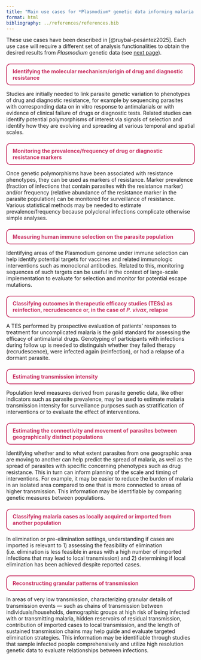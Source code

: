 ```yaml
---
title: "Main use cases for *Plasmodium* genetic data informing malaria control and elimination"
format: html
bibliography: ../references/references.bib
---
```


```{=html}
<style>
h4 {
  border: 2px solid #c82f61;
  color: #c82f61;             
  padding: 10px 15px;
  border-radius: 10px;
  margin-top: 1.5em;
  margin-bottom: 0.5em;
}
</style>
```
These use cases have been described in [@ruybal-pesántez2025]. Each use case will require a different set of analysis functionalities to obtain the desired results from *Plasmodium* genetic data (see [next page](use_cases_functionalities.qmd)). 

#### Identifying the molecular mechanism/origin of drug and diagnostic resistance

Studies are initially needed to link parasite genetic variation to phenotypes of drug and diagnostic resistance, for example by sequencing parasites with corresponding data on in vitro response to antimalarials or with evidence of clinical failure of drugs or diagnostic tests. Related studies can identify potential polymorphisms of interest via signals of selection and identify how they are evolving and spreading at various temporal and spatial scales.

#### Monitoring the prevalence/frequency of drug or diagnostic resistance markers

Once genetic polymorphisms have been associated with resistance phenotypes, they can be used as markers of resistance. Marker prevalence (fraction of infections that contain parasites with the resistance marker) and/or frequency (relative abundance of the resistance marker in the parasite population) can be monitored for surveillance of resistance. Various statistical methods may be needed to estimate prevalence/frequency because polyclonal infections complicate otherwise simple analyses.

#### Measuring human immune selection on the parasite population

Identifying areas of the Plasmodium genome under immune selection can help identify potential targets for vaccines and related immunologic interventions such as monoclonal antibodies. Related to this, monitoring sequences of such targets can be useful in the context of large-scale implementation to evaluate for selection and monitor for potential escape mutations.

#### Classifying outcomes in therapeutic efficacy studies (TESs) as reinfection, recrudescence or, in the case of *P. vivax*, relapse

A TES performed by prospective evaluation of patients’ responses to treatment for uncomplicated malaria is the gold standard for assessing the efficacy of antimalarial drugs. Genotyping of participants with infections during follow up is needed to distinguish whether they failed therapy (recrudescence), were infected again (reinfection), or had a relapse of a dormant parasite.

#### Estimating transmission intensity

Population level measures derived from parasite genetic data, like other indicators such as parasite prevalence, may be used to estimate malaria transmission intensity for surveillance purposes such as stratification of interventions or to evaluate the effect of interventions.

#### Estimating the connectivity and movement of parasites between geographically distinct populations

Identifying whether and to what extent parasites from one geographic area are moving to another can help predict the spread of malaria, as well as the spread of parasites with specific concerning phenotypes such as drug resistance. This in turn can inform planning of the scale and timing of interventions. For example, it may be easier to reduce the burden of malaria in an isolated area compared to one that is more connected to areas of higher transmission. This information may be identifiable by comparing genetic measures between populations.

#### Classifying malaria cases as locally acquired or imported from another population

In elimination or pre-elimination settings, understanding if cases are imported is relevant to 1) assessing the feasibility of elimination (i.e. elimination is less feasible in areas with a high number of imported infections that may lead to local transmission) and 2) determining if local elimination has been achieved despite reported cases.

#### Reconstructing granular patterns of transmission

In areas of very low transmission, characterizing granular details of transmission events — such as chains of transmission between individuals/households, demographic groups at high risk of being infected with or transmitting malaria, hidden reservoirs of residual transmission, contribution of imported cases to local transmission, and the length of sustained transmission chains may help guide and evaluate targeted elimination strategies. This information may be identifiable through studies that sample infected people comprehensively and utilize high resolution genetic data to evaluate relationships between infections.
